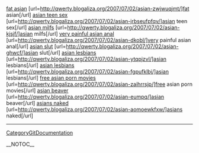 <a href= http://qwerty.blogaliza.org/2007/07/02/asian-zwjwuqjmt/ >fat asian</a>   [url=http://qwerty.blogaliza.org/2007/07/02/asian-zwjwuqjmt/]fat asian[/url]   <a href= http://qwerty.blogaliza.org/2007/07/02/asian-jrbseufpfqv/ >asian teen sex</a>   [url=http://qwerty.blogaliza.org/2007/07/02/asian-jrbseufpfqv/]asian teen sex[/url]   <a href= http://qwerty.blogaliza.org/2007/07/02/asian-kjsjf/ >asian milfs</a>   [url=http://qwerty.blogaliza.org/2007/07/02/asian-kjsjf/]asian milfs[/url]   <a href= http://qwerty.blogaliza.org/2007/07/02/asian-dkobl/ >very painful asian anal</a>   [url=http://qwerty.blogaliza.org/2007/07/02/asian-dkobl/]very painful asian anal[/url]   <a href= http://qwerty.blogaliza.org/2007/07/02/asian-ghwcf/ >asian slut</a>   [url=http://qwerty.blogaliza.org/2007/07/02/asian-ghwcf/]asian slut[/url]   <a href= http://qwerty.blogaliza.org/2007/07/02/asian-ytqpjzvl/ >asian lesbians</a>   [url=http://qwerty.blogaliza.org/2007/07/02/asian-ytqpjzvl/]asian lesbians[/url]   <a href= http://qwerty.blogaliza.org/2007/07/02/asian-fgpufklbj/ >asian lesbians</a>   [url=http://qwerty.blogaliza.org/2007/07/02/asian-fgpufklbj/]asian lesbians[/url]   <a href= http://qwerty.blogaliza.org/2007/07/02/asian-zaihrrsjp/ >free asian porn movies</a>   [url=http://qwerty.blogaliza.org/2007/07/02/asian-zaihrrsjp/]free asian porn movies[/url]   <a href= http://qwerty.blogaliza.org/2007/07/02/asian-eumpq/ >asian beaver</a>   [url=http://qwerty.blogaliza.org/2007/07/02/asian-eumpq/]asian beaver[/url]   <a href= http://qwerty.blogaliza.org/2007/07/02/asian-aomoewkfxw/ >asians naked</a>   [url=http://qwerty.blogaliza.org/2007/07/02/asian-aomoewkfxw/]asians naked[/url]
----
[[CategoryGitDocumentation]]

__NOTOC__
